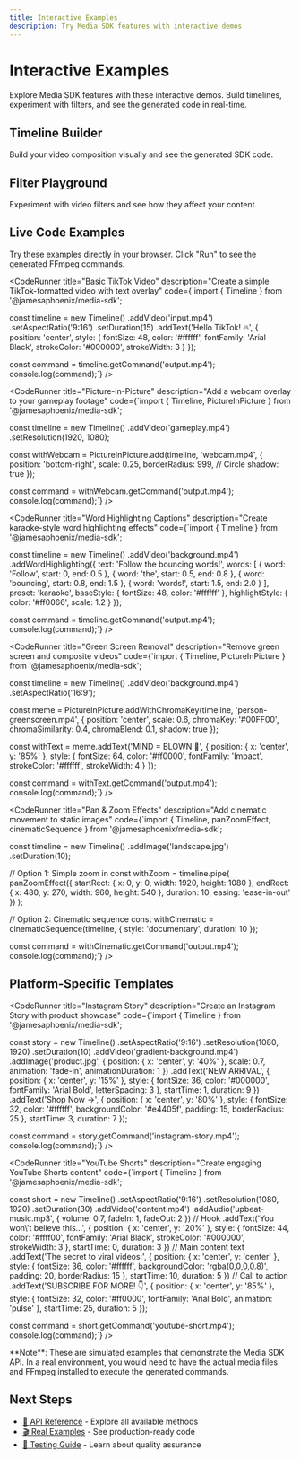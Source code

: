 ```yaml
---
title: Interactive Examples
description: Try Media SDK features with interactive demos
---
```



# Interactive Examples

Explore Media SDK features with these interactive demos. Build timelines, experiment with filters, and see the generated code in real-time.

## Timeline Builder

Build your video composition visually and see the generated SDK code.

<TimelineBuilder />

## Filter Playground

Experiment with video filters and see how they affect your content.

<FilterPlayground />

## Live Code Examples

Try these examples directly in your browser. Click "Run" to see the generated FFmpeg commands.

<CodeRunner
  title="Basic TikTok Video"
  description="Create a simple TikTok-formatted video with text overlay"
  code={`import { Timeline } from '@jamesaphoenix/media-sdk';

const timeline = new Timeline()
  .addVideo('input.mp4')
  .setAspectRatio('9:16')
  .setDuration(15)
  .addText('Hello TikTok! 🔥', {
    position: 'center',
    style: {
      fontSize: 48,
      color: '#ffffff',
      fontFamily: 'Arial Black',
      strokeColor: '#000000',
      strokeWidth: 3
    }
  });

const command = timeline.getCommand('output.mp4');
console.log(command);`}
/>

<CodeRunner
  title="Picture-in-Picture"
  description="Add a webcam overlay to your gameplay footage"
  code={`import { Timeline, PictureInPicture } from '@jamesaphoenix/media-sdk';

const timeline = new Timeline()
  .addVideo('gameplay.mp4')
  .setResolution(1920, 1080);

const withWebcam = PictureInPicture.add(timeline, 'webcam.mp4', {
  position: 'bottom-right',
  scale: 0.25,
  borderRadius: 999, // Circle
  shadow: true
});

const command = withWebcam.getCommand('output.mp4');
console.log(command);`}
/>

<CodeRunner
  title="Word Highlighting Captions"
  description="Create karaoke-style word highlighting effects"
  code={`import { Timeline } from '@jamesaphoenix/media-sdk';

const timeline = new Timeline()
  .addVideo('background.mp4')
  .addWordHighlighting({
    text: 'Follow the bouncing words!',
    words: [
      { word: 'Follow', start: 0, end: 0.5 },
      { word: 'the', start: 0.5, end: 0.8 },
      { word: 'bouncing', start: 0.8, end: 1.5 },
      { word: 'words!', start: 1.5, end: 2.0 }
    ],
    preset: 'karaoke',
    baseStyle: {
      fontSize: 48,
      color: '#ffffff'
    },
    highlightStyle: {
      color: '#ff0066',
      scale: 1.2
    }
  });

const command = timeline.getCommand('output.mp4');
console.log(command);`}
/>

<CodeRunner
  title="Green Screen Removal"
  description="Remove green screen and composite videos"
  code={`import { Timeline, PictureInPicture } from '@jamesaphoenix/media-sdk';

const timeline = new Timeline()
  .addVideo('background.mp4')
  .setAspectRatio('16:9');

const meme = PictureInPicture.addWithChromaKey(timeline, 'person-greenscreen.mp4', {
  position: 'center',
  scale: 0.6,
  chromaKey: '#00FF00',
  chromaSimilarity: 0.4,
  chromaBlend: 0.1,
  shadow: true
});

const withText = meme.addText('MIND = BLOWN 🤯', {
  position: { x: 'center', y: '85%' },
  style: {
    fontSize: 64,
    color: '#ff0000',
    fontFamily: 'Impact',
    strokeColor: '#ffffff',
    strokeWidth: 4
  }
});

const command = withText.getCommand('output.mp4');
console.log(command);`}
/>

<CodeRunner
  title="Pan & Zoom Effects"
  description="Add cinematic movement to static images"
  code={`import { Timeline, panZoomEffect, cinematicSequence } from '@jamesaphoenix/media-sdk';

const timeline = new Timeline()
  .addImage('landscape.jpg')
  .setDuration(10);

// Option 1: Simple zoom in
const withZoom = timeline.pipe(
  panZoomEffect({
    startRect: { x: 0, y: 0, width: 1920, height: 1080 },
    endRect: { x: 480, y: 270, width: 960, height: 540 },
    duration: 10,
    easing: 'ease-in-out'
  })
);

// Option 2: Cinematic sequence
const withCinematic = cinematicSequence(timeline, {
  style: 'documentary',
  duration: 10
});

const command = withCinematic.getCommand('output.mp4');
console.log(command);`}
/>

## Platform-Specific Templates

<CodeRunner
  title="Instagram Story"
  description="Create an Instagram Story with product showcase"
  code={`import { Timeline } from '@jamesaphoenix/media-sdk';

const story = new Timeline()
  .setAspectRatio('9:16')
  .setResolution(1080, 1920)
  .setDuration(10)
  .addVideo('gradient-background.mp4')
  .addImage('product.jpg', {
    position: { x: 'center', y: '40%' },
    scale: 0.7,
    animation: 'fade-in',
    animationDuration: 1
  })
  .addText('NEW ARRIVAL', {
    position: { x: 'center', y: '15%' },
    style: {
      fontSize: 36,
      color: '#000000',
      fontFamily: 'Arial Bold',
      letterSpacing: 3
    },
    startTime: 1,
    duration: 9
  })
  .addText('Shop Now →', {
    position: { x: 'center', y: '80%' },
    style: {
      fontSize: 32,
      color: '#ffffff',
      backgroundColor: '#e4405f',
      padding: 15,
      borderRadius: 25
    },
    startTime: 3,
    duration: 7
  });

const command = story.getCommand('instagram-story.mp4');
console.log(command);`}
/>

<CodeRunner
  title="YouTube Shorts"
  description="Create engaging YouTube Shorts content"
  code={`import { Timeline } from '@jamesaphoenix/media-sdk';

const short = new Timeline()
  .setAspectRatio('9:16')
  .setResolution(1080, 1920)
  .setDuration(30)
  .addVideo('content.mp4')
  .addAudio('upbeat-music.mp3', {
    volume: 0.7,
    fadeIn: 1,
    fadeOut: 2
  })
  // Hook
  .addText('You won\\'t believe this...', {
    position: { x: 'center', y: '20%' },
    style: {
      fontSize: 44,
      color: '#ffff00',
      fontFamily: 'Arial Black',
      strokeColor: '#000000',
      strokeWidth: 3
    },
    startTime: 0,
    duration: 3
  })
  // Main content text
  .addText('The secret to viral videos:', {
    position: { x: 'center', y: 'center' },
    style: {
      fontSize: 36,
      color: '#ffffff',
      backgroundColor: 'rgba(0,0,0,0.8)',
      padding: 20,
      borderRadius: 15
    },
    startTime: 10,
    duration: 5
  })
  // Call to action
  .addText('SUBSCRIBE FOR MORE! 👇', {
    position: { x: 'center', y: '85%' },
    style: {
      fontSize: 32,
      color: '#ff0000',
      fontFamily: 'Arial Bold',
      animation: 'pulse'
    },
    startTime: 25,
    duration: 5
  });

const command = short.getCommand('youtube-short.mp4');
console.log(command);`}
/>

<Callout type="info">
  **Note**: These are simulated examples that demonstrate the Media SDK API. In a real environment, you would need to have the actual media files and FFmpeg installed to execute the generated commands.
</Callout>

## Next Steps

- [📖 API Reference](/docs/api) - Explore all available methods
- [🎬 Real Examples](/docs/examples) - See production-ready code
- [🧪 Testing Guide](/docs/testing) - Learn about quality assurance